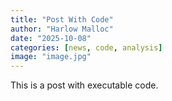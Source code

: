 ```yaml
---
title: "Post With Code"
author: "Harlow Malloc"
date: "2025-10-08"
categories: [news, code, analysis]
image: "image.jpg"
---
```


This is a post with executable code.
